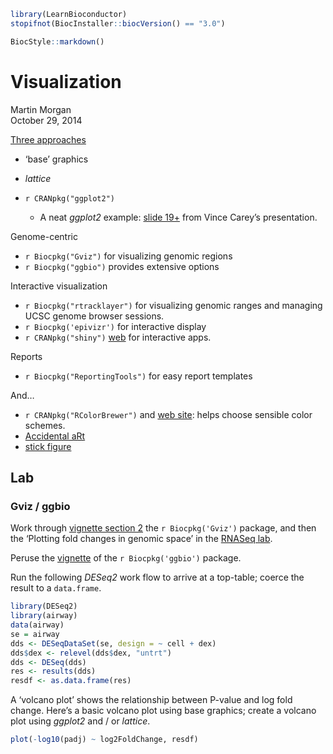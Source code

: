 <!--
%\VignetteIndexEntry{03.4 Visualization}
%\VignettePackage{LearnBioconductor}
%\VignetteEngine{knitr::knitr}
-->

```r
library(LearnBioconductor)
stopifnot(BiocInstaller::biocVersion() == "3.0")
```

```r
BiocStyle::markdown()
```

# Visualization

Martin Morgan<br/>
October 29, 2014

[Three
approaches](http://bioconductor.org/help/course-materials/2014/summerx/Visualization-slides.pdf)

- 'base' graphics
- _lattice_
- `r CRANpkg("ggplot2")`
  
  - A neat _ggplot2_ example:
    [slide 19+](http://bioconductor.org/help/course-materials/2014/CSAMA2014/2_Tuesday/lectures/Visualization_in_Statistical_Genomics-Carey.pdf)
    from Vince Carey's presentation.


Genome-centric

- `r Biocpkg("Gviz")` for visualizing genomic regions
- `r Biocpkg("ggbio")` provides extensive options

Interactive visualization

- `r Biocpkg("rtracklayer")` for visualizing genomic ranges and
  managing UCSC genome browser sessions.
- `r Biocpkg('epivizr')` for interactive display
- `r CRANpkg("shiny")` [web](http://shiny.rstudio.com) for interactive
  apps.

Reports

- `r Biocpkg("ReportingTools")` for easy report templates

And...

- `r CRANpkg("RColorBrewer")` and
  [web site](http://colorbrewer2.org/): helps choose sensible color
  schemes.
- [Accidental aRt](http://accidental-art.tumblr.com/archive)
- [stick figure](https://github.com/EconometricsBySimulation/R-Graphics/blob/master/Stick-Figures/draw.stick.R)

## Lab

### Gviz / ggbio

Work through
[vignette section 2](http://bioconductor.org/packages/release/bioc/vignettes/Gviz/inst/doc/Gviz.pdf)
the `r Biocpkg('Gviz')` package, and then the 'Plotting fold changes
in genomic space' in the [RNASeq lab](B02.1.1_RNASeqLab.html).

Peruse the 
[vignette](http://bioconductor.org/packages/release/bioc/vignettes/ggbio/inst/doc/ggbio.pdf) of the `r Biocpkg('ggbio')` package.

Run the following _DESeq2_ work flow to arrive at a top-table; coerce
the result to a `data.frame`.

```r
library(DESeq2)
library(airway)
data(airway)
se = airway
dds <- DESeqDataSet(se, design = ~ cell + dex)
dds$dex <- relevel(dds$dex, "untrt")
dds <- DESeq(dds)
res <- results(dds)
resdf <- as.data.frame(res)
```

A 'volcano plot' shows the relationship between P-value and log fold
change. Here's a basic volcano plot using base graphics; create a
volcano plot using _ggplot2_ and / or _lattice_.

```r
plot(-log10(padj) ~ log2FoldChange, resdf)
```

